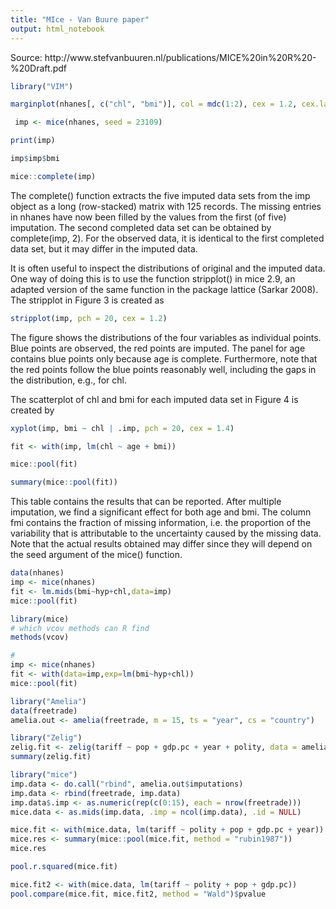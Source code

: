 ```yaml
---
title: "MIce - Van Buure paper"
output: html_notebook
---
```


Source: http://www.stefvanbuuren.nl/publications/MICE%20in%20R%20-%20Draft.pdf

```r
library("VIM")

marginplot(nhanes[, c("chl", "bmi")], col = mdc(1:2), cex = 1.2, cex.lab = 1.2, cex.numbers = 1.3, pch = 19)

```


```r
 imp <- mice(nhanes, seed = 23109)
```

```r
print(imp)
```

```r
imp$imp$bmi
```

```r
mice::complete(imp)
```

The complete() function extracts the five imputed data sets from the imp object as a long (row-stacked) matrix with 125 records. The missing entries in nhanes have now been filled by the values from the first (of five) imputation. The second completed data set can be obtained by complete(imp, 2). For the observed data, it is identical to the first completed data set, but it may differ in the imputed data.

It is often useful to inspect the distributions of original and the imputed data. One way of doing this is to use the function stripplot() in mice 2.9, an adapted version of the same function in the package lattice (Sarkar 2008). The stripplot in Figure 3 is created as

```r
stripplot(imp, pch = 20, cex = 1.2)
```

The figure shows the distributions of the four variables as individual points. Blue points are observed, the red points are imputed. The panel for age contains blue points only because age is complete. Furthermore, note that the red points follow the blue points reasonably well, including the gaps in the distribution, e.g., for chl. 

The scatterplot of chl and bmi for each imputed data set in Figure 4 is created by

```r
xyplot(imp, bmi ~ chl | .imp, pch = 20, cex = 1.4)
```

```r
fit <- with(imp, lm(chl ~ age + bmi))
```


```r
mice::pool(fit)
```

```r
summary(mice::pool(fit))
```
This table contains the results that can be reported. After multiple imputation, we find
a significant effect for both age and bmi. The column fmi contains the fraction of missing information, i.e. the proportion of the variability that is attributable to the uncertainty caused by the missing data. Note that the actual results obtained may differ since they will depend on the seed argument of the mice() function.

```r
data(nhanes)
imp <- mice(nhanes)
fit <- lm.mids(bmi~hyp+chl,data=imp)
mice::pool(fit)
```

```r
library(mice)
# which vcov methods can R find
methods(vcov)

#
imp <- mice(nhanes)
fit <- with(data=imp,exp=lm(bmi~hyp+chl))
mice::pool(fit)
```

```r
library("Amelia")
data(freetrade)
amelia.out <- amelia(freetrade, m = 15, ts = "year", cs = "country")

library("Zelig")
zelig.fit <- zelig(tariff ~ pop + gdp.pc + year + polity, data = amelia.out$imputations, model = "ls", cite = FALSE)
summary(zelig.fit)
```

```r
library("mice")
imp.data <- do.call("rbind", amelia.out$imputations)
imp.data <- rbind(freetrade, imp.data)
imp.data$.imp <- as.numeric(rep(c(0:15), each = nrow(freetrade)))
mice.data <- as.mids(imp.data, .imp = ncol(imp.data), .id = NULL)

mice.fit <- with(mice.data, lm(tariff ~ polity + pop + gdp.pc + year))
mice.res <- summary(mice::pool(mice.fit, method = "rubin1987"))
mice.res
```

```r
pool.r.squared(mice.fit)

mice.fit2 <- with(mice.data, lm(tariff ~ polity + pop + gdp.pc))
pool.compare(mice.fit, mice.fit2, method = "Wald")$pvalue
```


